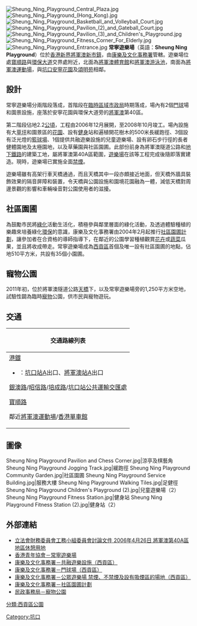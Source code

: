 [[File:Sheung_Ning_Playground_Central_Plaza.jpg|thumb]]
[[File:Sheung_Ning_Playground_(Hong_Kong).jpg|thumb]]
[[File:Sheung_Ning_Playground_Basketball_and_Volleyball_Court.jpg|thumb]]
[[File:Sheung_Ning_Playground_Pavilion_(2)_and_Gateball_Court.jpg|thumb]]
[[File:Sheung_Ning_Playground_Pavilion_(3)_and_Children's_Playground.jpg|thumb]]
[[File:Sheung_Ning_Playground_Fitness_Corner_For_Elderly.jpg|thumb]]
[[File:Sheung_Ning_Playground_Entrance.jpg|thumb]]
'''常寧遊樂場'''（英語：'''Sheung Ning Playground'''）位於[[香港|香港]][[新界|新界]][[將軍澳新市鎮|將軍澳新市鎮]]，由[[康樂及文化事務署|康樂及文化事務署]]管轄。遊樂場位處[[寶順路|寶順路]]與[[環保大道|環保大道]]交界處附近，北面為[[將軍澳體育館|將軍澳體育館]]和[[將軍澳游泳池|將軍澳游泳池]]，南面為[[將軍澳運動場|將軍澳運動場]]，與[[坑口_(香港)|坑口]][[安寧花園|安寧花園]]及[[頌明苑|頌明苑]]相鄰。

== 設計 ==
常寧遊樂場分兩階段落成，首階段在[[臨時區域市政局|臨時區域市政局]]時期落成，場內有2個[[門球|門球]]場和園景設施，座落於安寧花園與環保大道旁的[[將軍澳|將軍澳]]第40區。

第二階段佔地2.2[[公頃|公頃]]，工程由2006年12月展開，至2008年10月竣工。場內設施有大[[草坪|草坪]]和園景區的[[花園|花園]]、設有[[健身|健身]]站和遍植開花樹木的500米長緩跑徑、3個設有泛光燈的[[籃球場|籃球場]]、1個提供共融遊樂設施的兒童遊樂場、設有卵石步行徑的長者健體園地及太極園地，以及草藥園與社區園圃。此部份前身為將軍澳隧道公路和[[地下鐵路|地下鐵路]]的建築工地，屬將軍澳第40A區範圍，[[遊樂場|遊樂場]]在該等工程完成後隨即落實建造。現時，遊樂場已實施全面[[禁煙|禁煙]]。

遊樂場雖有高架行車天橋通過，而且天橋其中一段亦頗接近地面，但天橋外牆具裝飾效果的隔音屏障和裝置，令天橋與公園設施和園境花園融為一體，減低天橋對周邊景觀的影響和車輛噪音對公園使用者的滋擾。

==社區園圃==
為鼓勵市民將[[綠化|綠化]]活動生活化，積極參與鄰里層面的綠化活動，及透過體驗種植的樂趣來培養綠化[[環保|環保]]的意識，康樂及文化事務署由2004年2月起推行[[社區園圃計劃|社區園圃計劃]]，讓參加者在合資格的導師指導下，在鄰近的公園學習種植觀賞[[花卉|花卉]]或[[蔬菜|蔬菜]]瓜果，並且將收成帶走。常寧遊樂場成為[[西貢區|西貢區]]首個及唯一設有社區園圃的地點，佔地510平方米，共設有35個小園圃。

==寵物公園==
2011年初，位於將軍澳隧道公路[[天橋|天橋]]下，以及常寧遊樂場旁的1,250平方米空地，試驗性闢為臨時[[寵物|寵物]]公園，供市民與寵物遊玩。

==交通==
{| class="mw-collapsible mw-collapsed wikitable" style="background:white; margin: 0 auto; width: auto;" 
! 交通路線列表
|-
|
;[[港鐵|港鐵]]
*{{港鐵路線標誌|TKL}}：[[坑口站_(香港)|坑口站]]A出口、[[將軍澳站|將軍澳站]]A出口
;[[銀澳路|銀澳路]]/[[昭信路|昭信路]]/[[培成路|培成路]]/[[坑口站公共運輸交匯處|坑口站公共運輸交匯處]]
{{九龍新界巴士簡單列表|91M|91S|98A|98B|98C|98D|98P|98S|290|290A|293S|296M|297|297P|298|298E|298F|798|798A|893|N290|N293}}
{{過海隧道巴士簡單列表|694|N691}}
{{大嶼山巴士簡單列表|A29|E22A|E22C|E22S|N29|NA29}}
{{新界專線小巴簡單列表|11|11M|11S|15|15A|15P|16|19S|101M|102|102B|102S|108A|109M|113}}
;[[寶順路|寶順路]]
{{九龍新界巴士簡單列表|798A}}{{過海隧道巴士簡單列表|690}}{{新界專線小巴簡單列表|102|102B|102S|103}}
;鄰近[[將軍澳運動場|將軍澳運動場]]/[[香港單車館|香港單車館]]
{{九龍新界巴士簡單列表|93M|290B|290X|296A|296C|296D|296P|792M|796C|796E|796P|796R|796X|798B|N796}}
{{大嶼山巴士簡單列表|A29P}}
{{新界專線小巴簡單列表|103M|107|110|110A|114A|114B|115}}
|}

==圖像==
<gallery>
Sheung Ning Playground Pavilion and Chess Corner.jpg|涼亭及棋藝角
Sheung Ning Playground Jogging Track.jpg|緩跑徑
Sheung Ning Playground Community Garden.jpg|社區園圃
Sheung Ning Playground Service Building.jpg|服務大樓
Sheung Ning Playground Walking Tiles.jpg|足健徑
Sheung Ning Playground Children's Playground (2).jpg|兒童遊樂場（2）
Sheung Ning Playground Fitness Station.jpg|健身站
Sheung Ning Playground Fitness Station (2).jpg|健身站（2）
</gallery>

==外部連結==
*[http://www.legco.gov.hk/yr05-06/chinese/fc/pwsc/papers/p06-08c.pdf 立法會財務委員會工務小組委員會討論文件 2006年4月26日 將軍澳第40A區地區休憩用地] {{Wayback|url=http://www.legco.gov.hk/yr05-06/chinese/fc/pwsc/papers/p06-08c.pdf |date=20210507143033 }}
*[http://community.u21.hk/hangout.php?id=371&district=7 香港青年協會－常寧遊樂場]{{dead link|date=2018年2月 |bot=InternetArchiveBot |fix-attempted=yes }}
*[https://web.archive.org/web/20101125054000/http://www.lcsd.gov.hk/lsb/b5/facilities.php?ftid=55&did=8#1115 康樂及文化事務署－共融遊樂設施（西貢區）]
*[https://web.archive.org/web/20130521211554/http://www.lcsd.gov.hk/lsb/b5/facilities.php?ftid=20&did=8&fcid=8 康樂及文化事務署－門球場（西貢區）]
*[https://web.archive.org/web/20100227051302/http://lcsd.hk/specials/anti-smoking/b5/index.php?dist=13 康樂及文化事務署－公眾遊樂場 禁煙、不禁煙及設有吸煙區的場地（西貢區）]
*[https://web.archive.org/web/20110623032034/http://www.lcsd.gov.hk/green/garden/b5/loc21.html 康樂及文化事務署－社區園圃計劃]
*[http://www.hab.gov.hk/file_manager/chs/documents/publications_and_press_releases/20110504_LCQ16_annex.pdf 民政事務局－寵物公園] {{Wayback|url=http://www.hab.gov.hk/file_manager/chs/documents/publications_and_press_releases/20110504_LCQ16_annex.pdf |date=20210510223257 }}

{{香港公園}}

[[Category:坑口|Category:坑口]]
[[分類:西貢區公園|分類:西貢區公園]]